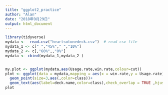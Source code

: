 ```yaml
---
title: "ggplot2_practice"
author: "Alan"
date: "2018年9月29日"
output: html_document
---
```


```r
library(tidyverse)
mydata <-  read.csv("heartsotonedeck.csv")  # read csv file
mydata_1 <- c[" ","45%"," ","10%"]
mydata_2 <- c[,"60%",,"0%"]
mydata <- cbind(mydata_1,mydata_2 )


my.plot <- ggplot(mydata,aes(Usage.rate,win.rate,colour=cut))
plot <- ggplot(data = mydata,mapping = aes(x = win.rate,y = Usage.rate))+
  geom_point(size=3,aes(,color=class))+
  geom_text(aes(label=deck.name,color=class),check_overlap = TRUE ,hjust=0.7,vjust=-1)
plot
  








```



  
  
  




 
  

